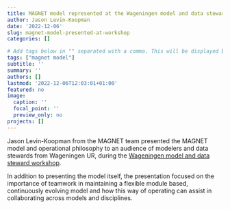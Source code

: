 ```yaml
---
title: MAGNET model represented at the Wageningen model and data steward workshop
author: Jason Levin-Koopman
date: '2022-12-06'
slug: magnet-model-presented-at-workshop
categories: []

# Add tags below in "" separated with a comma. This will be displayed below and nicely group items with the same tags.
tags: ["magnet model"]
subtitle: ''
summary: ''
authors: []
lastmod: '2022-12-06T12:03:01+01:00'
featured: no
image:
  caption: ''
  focal_point: ''
  preview_only: no
projects: []
---
```


Jason Levin-Koopman from the MAGNET team presented the MAGNET model and operational philosophy to an audience of modelers and data stewards from Wageningen UR, during the [Wageningen model and data steward workshop](https://www.wur.nl/en/value-creation-cooperation/collaborating-with-wur-1/wdcc/show-wdcc/wageningen-model-datasteward-workshop.htm).

In addition to presenting the model itself, the presentation focused on the importance of teamwork in maintaining a flexible module based, continuously evolving model and how this way of operating can assist in collaborating across models and disciplines. 
